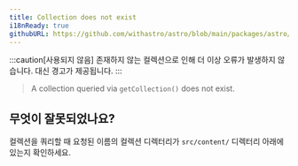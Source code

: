 ```yaml
---
title: Collection does not exist
i18nReady: true
githubURL: https://github.com/withastro/astro/blob/main/packages/astro/src/core/errors/errors-data.ts
---
```


:::caution[사용되지 않음]
존재하지 않는 컬렉션으로 인해 더 이상 오류가 발생하지 않습니다. 대신 경고가 제공됩니다.
:::

> A collection queried via `getCollection()` does not exist.

## 무엇이 잘못되었나요?

컬렉션을 쿼리할 때 요청된 이름의 컬렉션 디렉터리가 `src/content/` 디렉터리 아래에 있는지 확인하세요.